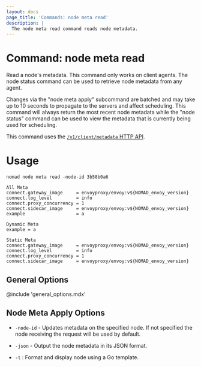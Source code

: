 ```yaml
---
layout: docs
page_title: 'Commands: node meta read'
description: |
  The node meta read command reads node metadata.
---
```


# Command: node meta read

Read a node's metadata. This command only works on client agents. The node
status command can be used to retrieve node metadata from any agent.

Changes via the "node meta apply" subcommand are batched and may take up to
10 seconds to propagate to the servers and affect scheduling. This command
will always return the most recent node metadata while the "node status"
command can be used to view the metadata that is currently being used for
scheduling.

This command uses the [`/v1/client/metadata` HTTP API][api].

# Usage

```plaintext
nomad node meta read -node-id 3b58b0a6

All Meta
connect.gateway_image     = envoyproxy/envoy:v${NOMAD_envoy_version}
connect.log_level         = info
connect.proxy_concurrency = 1
connect.sidecar_image     = envoyproxy/envoy:v${NOMAD_envoy_version}
example                   = a

Dynamic Meta
example = a

Static Meta
connect.gateway_image     = envoyproxy/envoy:v${NOMAD_envoy_version}
connect.log_level         = info
connect.proxy_concurrency = 1
connect.sidecar_image     = envoyproxy/envoy:v${NOMAD_envoy_version}
```

## General Options

@include 'general_options.mdx'

## Node Meta Apply Options

- `-node-id` - Updates metadata on the specified node. If not specified the
  node receiving the request will be used by default.

- `-json` - Output the node metadata in its JSON format.

- `-t` : Format and display node using a Go template.

[api]: /nomad/api-docs/client#read-node-metadata

